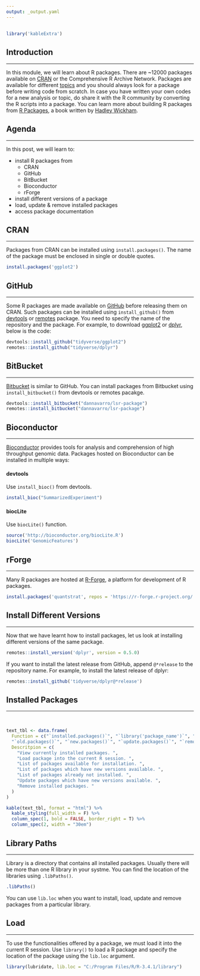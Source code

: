 ```yaml
---
output: _output.yaml
---
```


## {data-background="package_banner.png"}

```r
library('kableExtra')
```

## Introduction

<hr>

In this module, we will learn about R packages. There are ~12000 packages available on [CRAN](https://cran.r-project.org/) or the Comprehensive R Archive Network. Packages are available for different [topics](https://cran.r-project.org/web/views/) and you should always look for a package before writing code from scratch. In case you have written your own codes for a new analysis or topic, do share it with the R community by converting the R scripts into a package. You can learn more about building R packages from [R Packages](http://r-pkgs.had.co.nz/), a book written by [Hadley Wickham](http://hadley.nz/).

## Agenda

<hr>

In this post, we will learn to:

- install R packages from
    - CRAN
    - GitHub
    - BitBucket
    - Bioconductor
    - rForge
- install different versions of a package
- load, update & remove installed packages
- access package documentation

## {data-background="install.png"}

## CRAN

<hr>

Packages from CRAN can be installed using `install.packages()`. The name of the package must be enclosed in single or double quotes.

```r
install.packages('ggplot2')
```

## GitHub

<hr>

Some R packages are made available on [GitHub](https://github.com/) before releasing them on CRAN. Such packages can be installed using `install_github()` from [devtools](https://cran.r-project.org/web/packages/devtools/index.html) or [remotes](https://cran.r-project.org/web/packages/remotes/index.html) package. You need to specify the name of the repository and the package. For example, to download [ggplot2](http://ggplot2.tidyverse.org/) or [dplyr](http://dplyr.tidyverse.org/), below is the code:

```r
devtools::install_github("tidyverse/ggplot2")
remotes::install_github("tidyverse/dplyr")
```

## BitBucket

<hr>

[Bitbucket]() is similar to GitHub. You can install packages from Bitbucket using `install_bitbucket()` from devtools or remotes pacakge.

```r
devtools::install_bitbucket("dannavarro/lsr-package")
remotes::install_bitbucket("dannavarro/lsr-package")
```

## Bioconductor

<hr>

[Bioconductor]() provides tools for analysis and comprehension of high throughput genomic data. Packages hosted on Bioconductor can be installed in multiple ways:

#### devtools

Use `install_bioc()` from devtools.

```r
install_bioc("SummarizedExperiment")
```

#### biocLite

Use `biocLite()` function.

```r
source('http://bioconductor.org/biocLite.R')
biocLite('GenomicFeatures')
```

## rForge

<hr>

Many R packages are hosted at [R-Forge](https://r-forge.r-project.org/), a platform for development of R packages.

```r
install.packages('quantstrat', repos = 'https://r-forge.r-project.org/')
```

## Install Different Versions

<hr>

Now that we have learnt how to install packages, let us look at installing different versions of the same package.

```r
remotes::install_version('dplyr', version = 0.5.0)
```

If you want to install the latest release from GitHub, append `@*release` to the repository name. For example, to install the latest release of dplyr:

```r
remotes::install_github('tidyverse/dplyr@*release')
```

## Installed Packages

<hr>

<br>

```r
text_tbl <- data.frame(
  Function = c("`installed.packages()`", "`library('package_name')`", "`available.packages()`",
  "`old.packages()`", "`new.packages()`", "`update.packages()`", "`remove.packages('package_name')`"),
  Descritpion = c(
    "View currently installed packages. ",
    "Load package into the current R session. ",
    "List of packages available for installation. ",
    "List of packages which have new versions available. ",
    "List of packages already not installed. ",
    "Update packages which have new versions available. ",
    "Remove installed packages. "
  )
)

kable(text_tbl, format = "html") %>%
  kable_styling(full_width = F) %>%
  column_spec(1, bold = FALSE, border_right = T) %>%
  column_spec(2, width = "30em")
```

## Library Paths

<hr>

Library is a directory that contains all installed packages. Usually there will be more than one R library in your systme. You can find the location of the libraries using `.libPaths()`.

```r
.libPaths()
```

You can use `lib.loc` when you want to install, load, update and remove packages from a particular library.

## Load

<hr>

To use the functionalities offered by a package, we must load it into the
current R session. Use `library()` to load a R package and specify the
location of the package using the `lib.loc` argument.

```r
library(lubridate, lib.loc = "C:/Program Files/R/R-3.4.1/library")
```

## {data-background="thankyou.png"}
